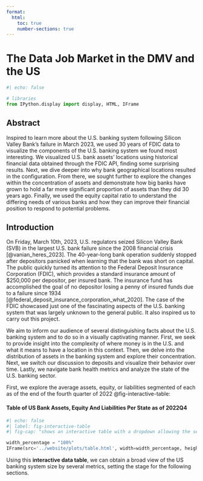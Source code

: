 ```yaml
---
format:
  html:
    toc: true
    number-sections: true
---
```


# The Data Job Market in the DMV and the US {#home}



```python
#| echo: false

# libraries
from IPython.display import display, HTML, IFrame

```

## Abstract {#abstract .unnumbered}

Inspired to learn more about the U.S. banking system following Silicon Valley Bank's failure in March 2023, we used 30 years of FDIC data to visualize the components of the U.S. banking system we found most interesting. We visualized U.S. bank assets' locations using historical financial data obtained through the FDIC API, finding some surprising results. Next, we dive deeper into why bank geographical locations resulted in the configuration. From there, we sought further to explore the changes within the concentration of assets and demonstrate how big banks have grown to hold a far more significant proportion of assets than they did 30 years ago. Finally, we used the equity capital ratio to understand the differing needs of various banks and how they can improve their financial position to respond to potential problems.


## Introduction {#introduction}

On Friday, March 10th, 2023, U.S. regulators seized Silicon Valley Bank (SVB) in the largest U.S. bank failure since the 2008 financial crisis [@vanian_heres_2023]. The 40-year-long bank operation suddenly stopped after depositors panicked when learning that the bank was short on capital. The public quickly turned its attention to the Federal Deposit Insurance Corporation (FDIC), which provides a standard insurance amount of $250,000 per depositor, per insured bank. The insurance fund has accomplished the goal of no depositor losing a penny of insured funds due to a failure since 1934 [@federal_deposit_insurance_corporation_what_2020]. The case of the FDIC showcased just one of the fascinating aspects of the U.S. banking system that was largely unknown to the general public. It also inspired us to carry out this project. 

We aim to inform our audience of several distinguishing facts about the U.S. banking system and to do so in a visually captivating manner. First, we seek to provide insight into the complexity of where money is in the U.S. and what it means to have a location in this context. Then, we delve into the distribution of assets in the banking system and explore their concentration. Next, we switch our discussion to deposits and visualize their behavior over time. Lastly, we navigate bank health metrics and analyze the state of the U.S. banking sector. 

First, we explore the average assets, equity, or liabilities segmented of each as of the end of the fourth quarter of 2022 @fig-interactive-table:

#### **Table of US Bank Assets, Equity And Liabilities Per State as of 2022Q4** {#sec-interactive-table .unnumbered}

```python
#| echo: false
#| label: fig-interactive-table
#| fig-cap: "shows an interactive table with a dropdown allowing the selection of assets, equity, or liabilities. Given the static nature of this website, the table is sorted only by Equity."

width_percentage = "100%"
IFrame(src='../website/plots/table.html', width=width_percentage, height=600)


```

::: {.callout-note}
Using this **interactive data table**, we can obtain a broad view of the US banking system size by several metrics, setting the stage for the following sections.
:::

